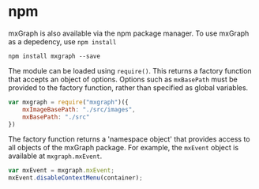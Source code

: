 # npm

mxGraph is also available via the npm package manager. To use mxGraph as
	a depedency, use `npm install`

``` 
npm install mxgraph --save
```

<p>The module can be loaded using <code>require()</code>. This returns a
	factory function that accepts an object of options. Options such as
	<code>mxBasePath</code> must be provided to the factory function, rather
	than specified as global variables.</p>

```javascript
var mxgraph = require("mxgraph")({
	mxImageBasePath: "./src/images",
	mxBasePath: "./src"
})
```

<p>The factory function returns a 'namespace object' that provides access to
	all objects of the mxGraph package. For example, the <code>mxEvent</code>
	object is available at <code>mxgraph.mxEvent</code>.</p>

```javascript
var mxEvent = mxgraph.mxEvent;
mxEvent.disableContextMenu(container);
```